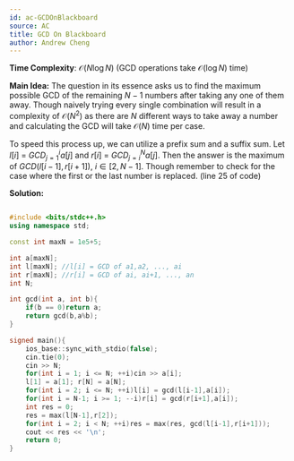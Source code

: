 ```yaml
---
id: ac-GCDOnBlackboard
source: AC
title: GCD On Blackboard
author: Andrew Cheng
---
```


**Time Complexity**: $\mathcal{O}(N \log N)$ (GCD operations take $\mathcal{O}(\log N)$ time)

**Main Idea:**
The question in its essence asks us to find the maximum possible GCD of the remaining $N-1$ numbers
after taking any one of them away. Though naively trying every single combination will result in a
complexity of $\mathcal{O}(N^2)$ as there are $N$ different ways to take away a number and calculating
the GCD will take $\mathcal{O}(N)$ time per case. 

To speed this process up, we can utilize a prefix sum and a suffix sum. Let $l[i]$ = $GCD_{j=1}^{i} a[j]$ and $r[i]$ = $GCD_{j=i}^{N} a[j]$.
Then the answer is the maximum of $GCD(l[i-1],r[i+1]),$ $i \in [2,N-1]$. Though remember to check for the case
where the first or the last number is replaced. (line 25 of code)

**Solution:**

<LanguageSection>
<CPPSection>

```cpp

#include <bits/stdc++.h>
using namespace std;

const int maxN = 1e5+5;

int a[maxN];
int l[maxN]; //l[i] = GCD of a1,a2, ..., ai
int r[maxN]; //r[i] = GCD of ai, ai+1, ..., an
int N;

int gcd(int a, int b){
	if(b == 0)return a;
	return gcd(b,a%b);
}

signed main(){
	ios_base::sync_with_stdio(false);
	cin.tie(0);
	cin >> N;
	for(int i = 1; i <= N; ++i)cin >> a[i];
	l[1] = a[1]; r[N] = a[N];
	for(int i = 2; i <= N; ++i)l[i] = gcd(l[i-1],a[i]);
	for(int i = N-1; i >= 1; --i)r[i] = gcd(r[i+1],a[i]);
	int res = 0;
	res = max(l[N-1],r[2]);
	for(int i = 2; i < N; ++i)res = max(res, gcd(l[i-1],r[i+1]));
	cout << res << '\n';
	return 0;
}

```
</CPPSection>
</LanguageSection>
